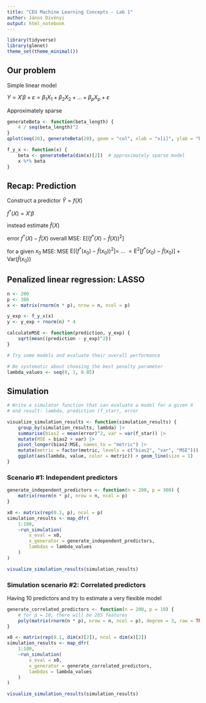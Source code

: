 ```yaml
---
title: "CEU Machine Learning Concepts - Lab 1"
author: János Divényi
output: html_notebook
---
```



```r
library(tidyverse)
library(glmnet)
theme_set(theme_minimal())
```

## Our problem

Simple linear model

$Y = X'\beta + \varepsilon = \beta_1 X_1 + \beta_2 X_2 + ... + \beta_p X_p + \varepsilon$

Approximately sparse

```r
generateBeta <- function(beta_length) {
    4 / seq(beta_length)^2
}
qplot(seq(20), generateBeta(20), geom = "col", xlab = "x[i]", ylab = "beta")
```


```r
f_y_x <- function(x) {
    beta <- generateBeta(dim(x)[2])  # approximately sparse model
    x %*% beta
}
```




## Recap: Prediction

Construct a predictor
$\hat Y = f(X)$

$f^*(X) = X'\beta$

instead estimate $\hat f(X)$

error $f^*(X) - \hat f(X)$
overall MSE: $\text{E} \left[\left(f^*(X) - \hat f(X)\right)^2\right]$

for a given $x_0$ MSE:
MSE $\text{E} \left[\left(f^*(x_0) - \hat f(x_0)\right)^2\right] =\ ...\ = \text{E}^2\left[f^*(x_0) - \hat f(x_0)\right] + \text{Var}\left(\hat f(x_0)\right)$



## Penalized linear regression: LASSO

```r
n <- 200
p <- 300
x <- matrix(rnorm(n * p), nrow = n, ncol = p)	

y_exp <- f_y_x(x)
y <- y_exp + rnorm(n) * 4
```

```r
calculateMSE <- function(prediction, y_exp) {
    sqrt(mean((prediction - y_exp)^2))
}
```

```r
# Try some models and evaluate their overall performance
```



```r
# Be systematic about choosing the best penalty parameter
lambda_values <- seq(0, 1, 0.05)
```

## Simulation 

```r
# Write a simulator function that can evaluate a model for a given X
# end result: lambda, prediction (f_star), error
```

```r
visualize_simulation_results <- function(simulation_results) {
    group_by(simulation_results, lambda) |>
    summarise(bias2 = mean(error)^2, var = var(f_star)) |>
    mutate(MSE = bias2 + var) |>
    pivot_longer(bias2:MSE, names_to = "metric") |>
    mutate(metric = factor(metric, levels = c("bias2", "var", "MSE"))) |>
    ggplot(aes(lambda, value, color = metric)) + geom_line(size = 1)    
}
```


### Scenario #1: Independent predictors

```r
generate_independent_predictors <- function(n = 200, p = 300) {
    matrix(rnorm(n * p), nrow = n, ncol = p)
}
```


```r
x0 <- matrix(rep(0.1, p), ncol = p)
simulation_results <- map_dfr(
    1:100, 
    ~run_simulation(
        x_eval = x0, 
        x_generator = generate_independent_predictors, 
        lambdas = lambda_values
    )
)
```


```r
visualize_simulation_results(simulation_results)
```


### Simulation scenario #2: Correlated predictors

Having 10 predictors and try to estimate a very flexible model

```r
generate_correlated_predictors <- function(n = 200, p = 10) {
    # for p = 10, there will be 285 features
    poly(matrix(rnorm(n * p), nrow = n, ncol = p), degree = 3, raw = TRUE)
}
```

```r
x0 <- matrix(rep(0.1, dim(x)[2]), ncol = dim(x)[2])
simulation_results <- map_dfr(
    1:100, 
    ~run_simulation(
        x_eval = x0, 
        x_generator = generate_correlated_predictors, 
        lambdas = lambda_values
    )
)
```


```r
visualize_simulation_results(simulation_results)
```